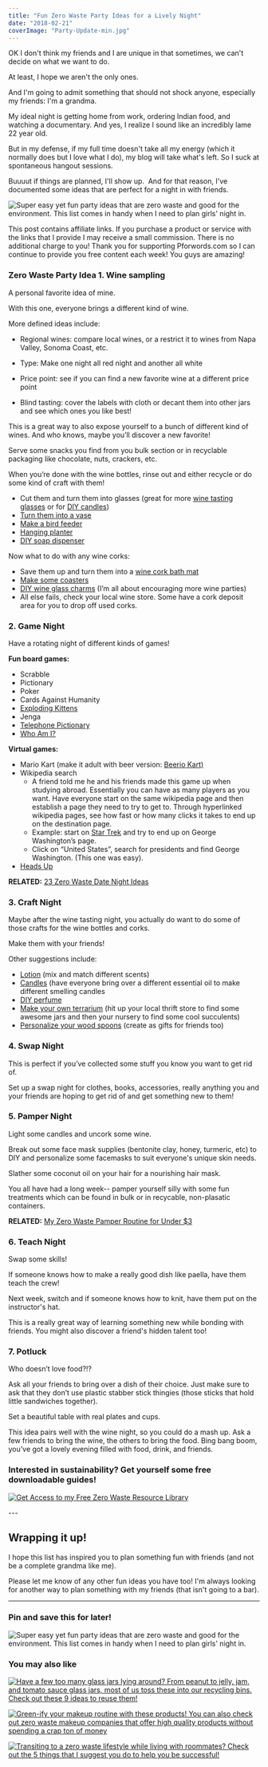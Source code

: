 ```yaml
---
title: "Fun Zero Waste Party Ideas for a Lively Night"
date: "2018-02-21"
coverImage: "Party-Update-min.jpg"
---
```


OK I don't think my friends and I are unique in that sometimes, we can't decide on what we want to do.

At least, I hope we aren't the only ones.

And I'm going to admit something that should not shock anyone, especially my friends: I'm a grandma.

My ideal night is getting home from work, ordering Indian food, and watching a documentary. And yes, I realize I sound like an incredibly lame 22 year old.

But in my defense, if my full time doesn't take all my energy (which it normally does but I love what I do), my blog will take what's left. So I suck at spontaneous hangout sessions.

Buuuut if things are planned, I'll show up.  And for that reason, I've documented some ideas that are perfect for a night in with friends.

![Super easy yet fun party ideas that are zero waste and good for the environment. This list comes in handy when I need to plan girls' night in.](images/Party-Update-min-1024x690.jpg)

This post contains affiliate links. If you purchase a product or service with the links that I provide I may receive a small commission. There is no additional charge to you! Thank you for supporting Pforwords.com so I can continue to provide you free content each week! You guys are amazing!

### Zero Waste Party Idea 1. Wine sampling

A personal favorite idea of mine.

With this one, everyone brings a different kind of wine.

More defined ideas include:

- Regional wines: compare local wines, or a restrict it to wines from Napa Valley, Sonoma Coast, etc.

- Type: Make one night all red night and another all white

- Price point: see if you can find a new favorite wine at a different price point
- Blind tasting: cover the labels with cloth or decant them into other jars and see which ones you like best!

This is a great way to also expose yourself to a bunch of different kind of wines. And who knows, maybe you’ll discover a new favorite!

Serve some snacks you find from you bulk section or in recyclable packaging like chocolate, nuts, crackers, etc.

When you’re done with the wine bottles, rinse out and either recycle or do some kind of craft with them!

- Cut them and turn them into glasses (great for more [wine tasting glasses](https://www.artofmanliness.com/2014/02/19/how-to-make-a-drinking-glass-from-a-bottle/) or for [DIY candles](https://lovelygreens.com/wine-bottle-candle-tutorial/))
- [Turn them into a vase](https://www.bybrittanygoldwyn.com/2017/03/10-minute-diys-upcycled-wine-bottle-bud-vase/)
- [Make a bird feeder](https://www.hometalk.com/10163818/how-to-build-a-wine-bottle-bird-feeder)
- [Hanging planter](https://i.pinimg.com/1200x/48/bd/b9/48bdb9fcc8676eab6c3d5fa83cfd84e0.jpg)
- [DIY soap dispenser](http://www.twoityourself.com/2013/07/wine-bottle-crafts-diy-soap-dispenser.html)

Now what to do with any wine corks:

- Save them up and turn them into a [wine cork bath mat](http://www.craftynest.com/2010/03/wine-cork-bath-mat/)
- [Make some coasters](https://www.mom4real.com/make-wine-cork-coasters-tutorial/)
- [DIY wine glass charms](http://cfabbridesigns.com/entertaining/diy-wine-glass-charms/#.VJ8g-DkA) (I’m all about encouraging more wine parties)
- All else fails, check your local wine store. Some have a cork deposit area for you to drop off used corks.

### 2\. Game Night

Have a rotating night of different kinds of games!

**Fun board games:**

- Scrabble
- Pictionary
- Poker
- Cards Against Humanity
- [Exploding Kittens](https://www.explodingkittens.com/)
- Jenga
- [Telephone Pictionary](http://www.greatgroupgames.com/telephone-pictionary.htm)
- [Who Am I?](https://ourpastimes.com/play-who-am-i-party-4510400.html)

**Virtual games:**

- Mario Kart (make it adult with beer version: [Beerio Kart)](https://www.theodysseyonline.com/official-rulebook-beerio-kart)
- Wikipedia search
    - A friend told me he and his friends made this game up when studying abroad. Essentially you can have as many players as you want. Have everyone start on the same wikipedia page and then establish a page they need to try to get to. Through hyperlinked wikipedia pages, see how fast or how many clicks it takes to end up on the destination page.
    - Example: start on [Star Trek](https://en.wikipedia.org/wiki/Star_Trek) and try to end up on George Washington’s page.
    - Click on “United States”, search for presidents and find George Washington. (This one was easy).
- [Heads Up](https://itunes.apple.com/us/app/heads-up/id623592465?mt=8)

**RELATED:** [23 Zero Waste Date Night Ideas](https://pforwords.com/23-zero-waste-date-ideas/)

### 3\. Craft Night

Maybe after the wine tasting night, you actually do want to do some of those crafts for the wine bottles and corks.

Make them with your friends!

Other suggestions include:

- [Lotion](https://wellnessmama.com/3765/homemade-lotion-recipe/) (mix and match different scents)
- [Candles](https://stepstozerowaste.com/tag/candles/) (have everyone bring over a different essential oil to make different smelling candles
- [DIY perfume](https://wellnessmama.com/26194/diy-perfume-recipe/)
- [Make your own terrarium](https://www.apartmenttherapy.com/how-to-make-a-terrarium-139860) (hit up your local thrift store to find some awesome jars and then your nursery to find some cool succulents)
- [Personalize your wood spoons](https://www.thisgrandmaisfun.com/wood-burning-wooden-spoons/) (create as gifts for friends too)

### 4\. Swap Night

This is perfect if you’ve collected some stuff you know you want to get rid of.

Set up a swap night for clothes, books, accessories, really anything you and your friends are hoping to get rid of and get something new to them!

### 5\. Pamper Night

Light some candles and uncork some wine.

Break out some face mask supplies (bentonite clay, honey, turmeric, etc) to DIY and personalize some facemasks to suit everyone's unique skin needs.

Slather some coconut oil on your hair for a nourishing hair mask.

You all have had a long week-- pamper yourself silly with some fun treatments which can be found in bulk or in recycable, non-plasatic containers.

**RELATED:** [My Zero Waste Pamper Routine for Under $3](https://pforwords.com/zero-waste-pamper-routine/)

### 6\. Teach Night

Swap some skills!

If someone knows how to make a really good dish like paella, have them teach the crew!

Next week, switch and if someone knows how to knit, have them put on the instructor's hat.

This is a really great way of learning something new while bonding with friends. You might also discover a friend's hidden talent too!

### 7\. Potluck

Who doesn’t love food?!?

Ask all your friends to bring over a dish of their choice. Just make sure to ask that they don’t use plastic stabber stick thingies (those sticks that hold little sandwiches together).

Set a beautiful table with real plates and cups.

This idea pairs well with the wine night, so you could do a mash up. Ask a few friends to bring the wine, the others to bring the food. Bing bang boom, you’ve got a lovely evening filled with food, drink, and friends.

### Interested in sustainability? Get yourself some free downloadable guides!

[![Get Access to my Free Zero Waste Resource Library](images/Copy-of-Get-Access-TRAVEL-checklist-min.png)](https://mailchi.mp/be227f5f5cdc/freeresources)

\---

## Wrapping it up!

I hope this list has inspired you to plan something fun with friends (and not be a complete grandma like me).

Please let me know of any other fun ideas you have too! I'm always looking for another way to plan something with my friends (that isn't going to a bar).

* * *

### Pin and save this for later!

![Super easy yet fun party ideas that are zero waste and good for the environment. This list comes in handy when I need to plan girls' night in.](images/party-min-683x1024.png)

### [](https://pforwords.com/zero-waste-pamper-routine/)[](https://pforwords.com/zero-waste-documentaries-9-documentaries-inspire-live-zero-waste-lifestyle/)You may also like

[![Have a few too many glass jars lying around? From peanut to jelly, jam, and tomato sauce glass jars, most of us toss these into our recycling bins. Check out these 9 ideas to reuse them!](images/glass-jars-1-min-684x1024.png)](https://pforwords.com/how-to-use-old-glass-jars/)

[![Green-ify your makeup routine with these products! You can also check out zero waste makeup companies that offer high quality products without spending a crap ton of money](images/makeup-pin-min-683x1024.jpg)](https://pforwords.com/my-zero-waste-makeup-routine/)

[![Transiting to a zero waste lifestyle while living with roommates? Check out the 5 things that I suggest you do to help you be successful!](images/Roommates-1-min-684x1024.png)](https://pforwords.com/living-zero-waste-with-roommates/)
